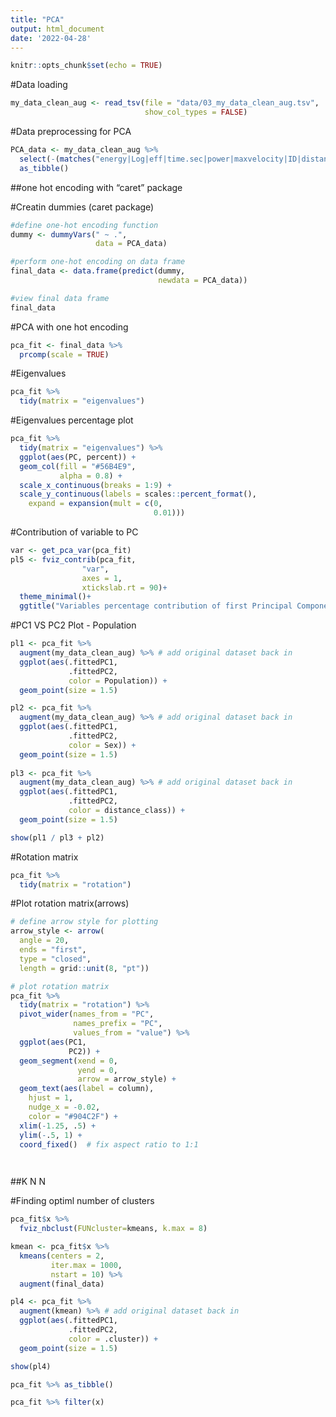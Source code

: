 ```yaml
---
title: "PCA"
output: html_document
date: '2022-04-28'
---
```


```r
knitr::opts_chunk$set(echo = TRUE)
```
#Data loading
```r
my_data_clean_aug <- read_tsv(file = "data/03_my_data_clean_aug.tsv", 
                              show_col_types = FALSE)
```

#Data preprocessing for PCA
```r
PCA_data <- my_data_clean_aug %>% 
  select(-(matches("energy|Log|eff|time.sec|power|maxvelocity|ID|distance_class"))) %>% 
  as_tibble()
```



##one hot encoding with "caret" package


#Creatin dummies (caret package)
```r
#define one-hot encoding function
dummy <- dummyVars(" ~ .",
                   data = PCA_data)

#perform one-hot encoding on data frame
final_data <- data.frame(predict(dummy,
                                 newdata = PCA_data))

#view final data frame
final_data

```

#PCA with one hot encoding
```r
pca_fit <- final_data %>% 
  prcomp(scale = TRUE)
```

#Eigenvalues
```r
pca_fit %>%
  tidy(matrix = "eigenvalues")
```

#Eigenvalues percentage plot
```r
pca_fit %>%
  tidy(matrix = "eigenvalues") %>%
  ggplot(aes(PC, percent)) +
  geom_col(fill = "#56B4E9",
           alpha = 0.8) +
  scale_x_continuous(breaks = 1:9) +
  scale_y_continuous(labels = scales::percent_format(),
    expand = expansion(mult = c(0,
                                0.01))) 
```
#Contribution of variable to PC
```r
var <- get_pca_var(pca_fit)
pl5 <- fviz_contrib(pca_fit,
                "var",
                axes = 1,
                xtickslab.rt = 90)+ 
  theme_minimal()+ 
  ggtitle("Variables percentage contribution of first Principal Components")
```


#PC1 VS PC2 Plot - Population
```r
pl1 <- pca_fit %>%
  augment(my_data_clean_aug) %>% # add original dataset back in
  ggplot(aes(.fittedPC1,
             .fittedPC2,
             color = Population)) + 
  geom_point(size = 1.5)

pl2 <- pca_fit %>%
  augment(my_data_clean_aug) %>% # add original dataset back in
  ggplot(aes(.fittedPC1,
             .fittedPC2,
             color = Sex)) + 
  geom_point(size = 1.5)
  
pl3 <- pca_fit %>%
  augment(my_data_clean_aug) %>% # add original dataset back in
  ggplot(aes(.fittedPC1,
             .fittedPC2,
             color = distance_class)) + 
  geom_point(size = 1.5)

show(pl1 / pl3 + pl2)
```

#Rotation matrix
```r
pca_fit %>%
  tidy(matrix = "rotation")
```

#Plot rotation matrix(arrows)
```r
# define arrow style for plotting
arrow_style <- arrow(
  angle = 20,
  ends = "first",
  type = "closed",
  length = grid::unit(8, "pt"))

# plot rotation matrix
pca_fit %>%
  tidy(matrix = "rotation") %>%
  pivot_wider(names_from = "PC",
              names_prefix = "PC",
              values_from = "value") %>%
  ggplot(aes(PC1,
             PC2)) +
  geom_segment(xend = 0,
               yend = 0,
               arrow = arrow_style) +
  geom_text(aes(label = column),
    hjust = 1,
    nudge_x = -0.02, 
    color = "#904C2F") +
  xlim(-1.25, .5) +
  ylim(-.5, 1) +
  coord_fixed()  # fix aspect ratio to 1:1
 



```

##K N N


#Finding optiml number of clusters
```r
pca_fit$x %>% 
  fviz_nbclust(FUNcluster=kmeans, k.max = 8)
```


```r
kmean <- pca_fit$x %>%
  kmeans(centers = 2,
         iter.max = 1000,
         nstart = 10) %>%
  augment(final_data)


```

```r
pl4 <- pca_fit %>%
  augment(kmean) %>% # add original dataset back in
  ggplot(aes(.fittedPC1,
             .fittedPC2,
             color = .cluster)) + 
  geom_point(size = 1.5)

show(pl4)
```

```r
pca_fit %>% as_tibble()

pca_fit %>% filter(x)
```

